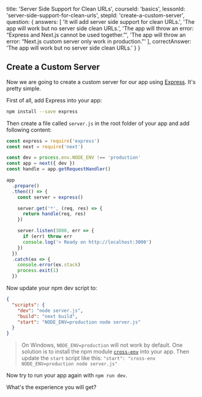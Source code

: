 
  title: 'Server Side Support for Clean URLs',
  courseId: 'basics',
  lessonId: 'server-side-support-for-clean-urls',
  stepId: 'create-a-custom-server',
  question: {
    answers: [
      'It will add server side support for clean URLs.',
      'The app will work but no server side clean URLs.',
      'The app will throw an error: “Express and Next.js cannot be used together.”',
      'The app will throw an error: “Next.js custom server only work in production.”'
    ],
    correctAnswer: 'The app will work but no server side clean URLs.'
  }
}

## Create a Custom Server

Now we are going to create a custom server for our app using [Express](https://expressjs.com/). It's pretty simple.

First of all, add Express into your app:

```bash
npm install --save express
```

Then create a file called `server.js` in the root folder of your app and add following content:

```js
const express = require('express')
const next = require('next')

const dev = process.env.NODE_ENV !== 'production'
const app = next({ dev })
const handle = app.getRequestHandler()

app
  .prepare()
  .then(() => {
    const server = express()

    server.get('*', (req, res) => {
      return handle(req, res)
    })

    server.listen(3000, err => {
      if (err) throw err
      console.log('> Ready on http://localhost:3000')
    })
  })
  .catch(ex => {
    console.error(ex.stack)
    process.exit(1)
  })
```

Now update your npm dev script to:

```json
{
  "scripts": {
    "dev": "node server.js",
    "build": "next build",
    "start": "NODE_ENV=production node server.js"
  }
}
```

> On Windows, `NODE_ENV=production` will not work by default. One solution is to install the npm module [`cross-env`](https://www.npmjs.com/package/cross-env) into your app.
> Then update the `start` script like this: `"start": "cross-env NODE_ENV=production node server.js"`

Now try to run your app again with `npm run dev`.

What's the experience you will get?

